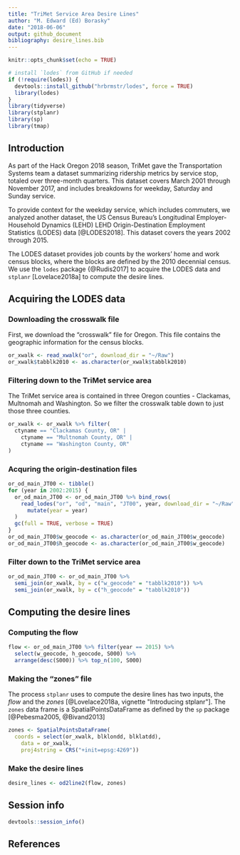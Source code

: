 ```yaml
---
title: "TriMet Service Area Desire Lines"
author: "M. Edward (Ed) Borasky"
date: "2018-06-06"
output: github_document
bibliography: desire_lines.bib
---
```


```r
knitr::opts_chunk$set(echo = TRUE)

# install `lodes` from GitHub if needed
if (!require(lodes)) {
  devtools::install_github("hrbrmstr/lodes", force = TRUE)
  library(lodes)
}
library(tidyverse)
library(stplanr)
library(sp)
library(tmap)
```
## Introduction
As part of the Hack Oregon 2018 season, TriMet gave the Transportation Systems team a dataset summarizing ridership metrics by service stop, totaled over three-month quarters. This dataset covers March 2001 through November 2017, and includes breakdowns for weekday, Saturday and Sunday service.

To provide context for the weekday service, which includes commuters, we analyzed another dataset, the US Census Bureau's Longitudinal Employer-Household Dynamics (LEHD) LEHD Origin-Destination Employment Statistics (LODES) data [@LODES2018]. This dataset covers the years 2002 through 2015.

The LODES dataset provides job counts by the workers' home and work census blocks, where the blocks are defined by the 2010 decennial census. We use the `lodes` package {@Rudis2017] to acquire the LODES data and `stplanr` [Lovelace2018a] to compute the desire lines.

## Acquiring the LODES data

### Downloading the crosswalk file
First, we download the "crosswalk" file for Oregon. This file contains the geographic information for the census blocks.
```r
or_xwalk <- read_xwalk("or", download_dir = "~/Raw")
or_xwalk$tabblk2010 <- as.character(or_xwalk$tabblk2010) 
```

### Filtering down to the TriMet service area
The TriMet service area is contained in three Oregon counties - Clackamas, Multnomah and Washington. So we filter the crosswalk table down to just those three counties.
```r
or_xwalk <- or_xwalk %>% filter(
  ctyname == "Clackamas County, OR" |
    ctyname == "Multnomah County, OR" |
    ctyname == "Washington County, OR"
)
```

### Acquring the origin-destination files
```r
or_od_main_JT00 <- tibble() 
for (year in 2002:2015) {
  or_od_main_JT00 <- or_od_main_JT00 %>% bind_rows(
    read_lodes("or", "od", "main", "JT00", year, download_dir = "~/Raw") %>% 
      mutate(year = year)
  )
  gc(full = TRUE, verbose = TRUE)
}
or_od_main_JT00$w_geocode <- as.character(or_od_main_JT00$w_geocode)
or_od_main_JT00$h_geocode <- as.character(or_od_main_JT00$w_geocode)
```

### Filter down to the TriMet service area
```r
or_od_main_JT00 <- or_od_main_JT00 %>% 
  semi_join(or_xwalk, by = c("w_geocode" = "tabblk2010")) %>% 
  semi_join(or_xwalk, by = c("h_geocode" = "tabblk2010"))
```

## Computing the desire lines

### Computing the flow
```r
flow <- or_od_main_JT00 %>% filter(year == 2015) %>% 
  select(w_geocode, h_geocode, S000) %>% 
  arrange(desc(S000)) %>% top_n(100, S000)
```

### Making the "zones" file
The process `stplanr` uses to compute the desire lines has two inputs, the _flow_ and the _zones_ [@Lovelace2018a, vignette "Introducing stplanr"]. The `zones` data frame is a SpatialPointsDataFrame as defined by the `sp` package [@Pebesma2005, @Bivand2013]
```r
zones <- SpatialPointsDataFrame(
  coords = select(or_xwalk, blklondd, blklatdd),
    data = or_xwalk,
    proj4string = CRS("+init=epsg:4269"))
```

### Make the desire lines
```r
desire_lines <- od2line2(flow, zones)
```

## Session info
```r
devtools::session_info()
```
## References
